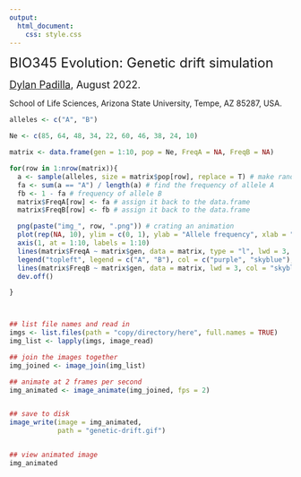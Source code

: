 ```yaml
---
output:
  html_document:
    css: style.css
---
```


<font size="5"> BIO345 Evolution: Genetic drift simulation </font>

<p align = "justify">
<font size="4"> [Dylan Padilla](https://dylanpadilla.netlify.app/), August 2022.</font>
</p>


</p></p>

School of Life Sciences, Arizona State University, Tempe, AZ 85287, USA.
</p></p>



```r

alleles <- c("A", "B")

Ne <- c(85, 64, 48, 34, 22, 60, 46, 38, 24, 10)

matrix <- data.frame(gen = 1:10, pop = Ne, FreqA = NA, FreqB = NA)

for(row in 1:nrow(matrix)){
  a <- sample(alleles, size = matrix$pop[row], replace = T) # make random selection of alleles with replacement from a particular pop
  fa <- sum(a == "A") / length(a) # find the frequency of allele A
  fb <- 1 - fa # frequency of allele B
  matrix$FreqA[row] <- fa # assign it back to the data.frame
  matrix$FreqB[row] <- fb # assign it back to the data.frame

  png(paste("img_", row, ".png")) # crating an animation
  plot(rep(NA, 10), ylim = c(0, 1), ylab = "Allele frequency", xlab = "Generation", xaxt = "n")
  axis(1, at = 1:10, labels = 1:10)
  lines(matrix$FreqA ~ matrix$gen, data = matrix, type = "l", lwd = 3, col = "purple", ylim = c(0, 1), ylab = "Allele frequency", xlab = "Generation", xaxt = "n")
  legend("topleft", legend = c("A", "B"), col = c("purple", "skyblue"), lwd = 3, bty = "n")
  lines(matrix$FreqB ~ matrix$gen, data = matrix, lwd = 3, col = "skyblue")
  dev.off()

}



## list file names and read in
imgs <- list.files(path = "copy/directory/here", full.names = TRUE)
img_list <- lapply(imgs, image_read)

## join the images together
img_joined <- image_join(img_list)

## animate at 2 frames per second
img_animated <- image_animate(img_joined, fps = 2)


## save to disk
image_write(image = img_animated,
            path = "genetic-drift.gif")


## view animated image
img_animated

```
